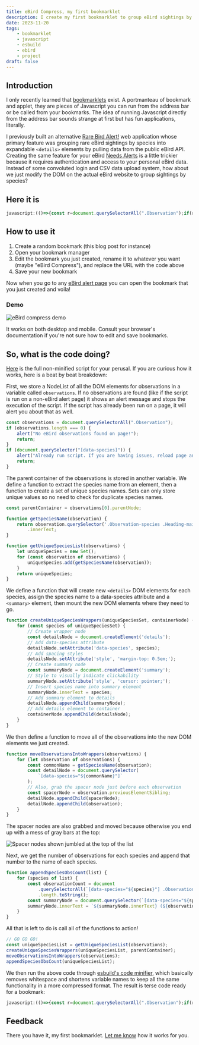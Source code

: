 ```yaml
---
title: eBird Compress, my first bookmarklet
description: I create my first bookmarklet to group eBird sightings by species.
date: 2023-11-20
tags:
    - bookmarklet
    - javascript
    - esbuild
    - ebird
    - project
draft: false
---
```


## Introduction

I only recently learned that [bookmarklets](https://thehistoryoftheweb.com/postscript/wait-whats-a-bookmarklet/) exist. A portmanteau of bookmark and applet, they are pieces of Javascript you can run from the address bar or be called from your bookmarks. The idea of running Javascript directly from the address bar sounds strange at first but has fun applications, literally.

I previously built an alternative [Rare Bird Alert!](https://parkerdavis.dev/projects/rba/) web application whose primary feature was grouping rare eBird sightings by species into expandable `<details>` elements by pulling data from the public eBird API. Creating the same feature for your eBird [Needs Alerts](https://ebird.org/alerts) is a little trickier because it requires authentication and access to your personal eBird data. Instead of some convoluted login and CSV data upload system, how about we just modify the DOM on the actual eBird website to group sightings by species?

## Here it is

```js
javascript:(()=>{const r=document.querySelectorAll(".Observation");if(r.length===0){alert("No eBird observations found on page!");return}if(document.querySelector("[data-species]")){alert("Already run script. If you are having issues, reload page and try again.");return}const c=r[0].parentNode;function i(t){return t.querySelector(".Observation-species .Heading-main").innerText}function u(t){let e=new Set;for(const n of t){const o=i(n);e.add(o)}return e}function p(t,e){for(const n of t){const o=document.createElement("details");o.setAttribute("data-species",n),o.setAttribute("style","margin-top: 0.5em");const s=document.createElement("summary");s.setAttribute("style","cursor: pointer; list-style:"),s.innerText=n,o.appendChild(s),e.appendChild(o)}}function d(t){for(let e of t){const n=i(e),o=document.querySelector(`[data-species="${n}"]`),s=e.previousElementSibling;o.appendChild(s),o.appendChild(e)}}function l(t){for(species of t){const e=document.querySelectorAll(`[data-species="${species}"] .Observation`).length.toString(),n=document.querySelector(`[data-species="${species}"] summary`);n.innerText=`${n.innerText} (${e})`}}const a=u(r);p(a,c),d(r),l(a)})();
```

## How to use it

1. Create a random bookmark (this blog post for instance)
2. Open your bookmark manager
3. Edit the bookmark you just created, rename it to whatever you want (maybe "eBird Compress"), and replace the URL with the code above
4. Save your new bookmark

Now when you go to any [eBird alert page](https://ebird.org/alert/summary?sid=SN36093&sortBy=obsDt&o=desc) you can open the bookmark that you just created and voila!

### Demo

![eBird compress demo](./ebird-compress-demo.gif)

It works on both desktop and mobile. Consult your browser's documentation if you're not sure how to edit and save bookmarks.

## So, what is the code doing?

[Here](https://github.com/parkerdavis1/eBird-compress-bookmarklet/blob/main/script.js) is the full non-minified script for your perusal. If you are curious how it works, here is a beat by beat breakdown:

First, we store a NodeList of all the DOM elements for observations in a variable called `observations`. If no observations are found (like if the script is run on a non-eBird alert page) it shows an alert message and stops the execution of the script. If the script has already been run on a page, it will alert you about that as well.

```js
const observations = document.querySelectorAll(".Observation");
if (observations.length === 0) {
	alert("No eBird observations found on page!");
	return;
}
if (document.querySelector("[data-species]")) {
	alert("Already run script. If you are having issues, reload page and try again.");
	return;
}
```

The parent container of the observations is stored in another variable. We define a function to extract the species name from an element, then a function to create a set of unique species names. Sets can only store unique values so no need to check for duplicate species names.

```js
const parentContainer = observations[0].parentNode;

function getSpeciesName(observation) {
    return observation.querySelector('.Observation-species .Heading-main')
        .innerText;
}

function getUniqueSpeciesList(observations) {
    let uniqueSpecies = new Set();
    for (const observation of observations) {
        uniqueSpecies.add(getSpeciesName(observation));
    }
    return uniqueSpecies;
}
```

We define a function that will create new `<details>` DOM elements for each species, assign the species name to a data-species attribute and a `<summary>` element, then mount the new DOM elements where they need to go.

```js
function createUniqueSpeciesWrappers(uniqueSpeciesSet, containerNode) {
    for (const species of uniqueSpeciesSet) {
        // Create wrapper node
        const detailsNode = document.createElement('details');
        // Add data-species attribute
        detailsNode.setAttribute('data-species', species);
        // Add spacing styles
        detailsNode.setAttribute('style', 'margin-top: 0.5em;');
        // Create summary node
        const summaryNode = document.createElement('summary');
        // Style to visually indicate clickability
        summaryNode.setAttribute('style', 'cursor: pointer;');
        // Insert species name into summary element
        summaryNode.innerText = species;
        // Add summary element to details
        detailsNode.appendChild(summaryNode);
        // Add details element to container
        containerNode.appendChild(detailsNode);
    }
}
```

We then define a function to move all of the observations into the new DOM elements we just created.

```js
function moveObservationsIntoWrappers(observations) {
    for (let observation of observations) {
        const commonName = getSpeciesName(observation);
        const detailNode = document.querySelector(
            `[data-species="${commonName}"]`
        );
        // Also, grab the spacer node just before each observation
        const spacerNode = observation.previousElementSibling;
        detailNode.appendChild(spacerNode);
        detailNode.appendChild(observation);
    }
}
```

The spacer nodes are also grabbed and moved because otherwise you end up with a mess of gray bars at the top:

![Spacer nodes shown jumbled at the top of the list](./spacers.png)

Next, we get the number of observations for each species and append that number to the name of each species.

```js
function appendSpeciesObsCount(list) {
	for (species of list) {
		const observationCount = document
			.querySelectorAll(`[data-species="${species}"] .Observation`)
			.length.toString();
		const summaryNode = document.querySelector(`[data-species="${species}"] summary`);
		summaryNode.innerText = `${summaryNode.innerText} (${observationCount})`;
	}
}
```

All that is left to do is call all of the functions to action!

```js
// GO GO GO!
const uniqueSpeciesList = getUniqueSpeciesList(observations);
createUniqueSpeciesWrappers(uniqueSpeciesList, parentContainer);
moveObservationsIntoWrappers(observations);
appendSpeciesObsCount(uniqueSpeciesList);
```

We then run the above code through [esbuild's code minifier](https://esbuild.github.io/api/#minify), which basically removes whitespace and shortens variable names to keep all the same functionality in a more compressed format. The result is terse code ready for a bookmark:

```js
javascript:(()=>{const r=document.querySelectorAll(".Observation");if(r.length===0){alert("No eBird observations found on page!");return}if(document.querySelector("[data-species]")){alert("Already run script. If you are having issues, reload page and try again.");return}const c=r[0].parentNode;function i(t){return t.querySelector(".Observation-species .Heading-main").innerText}function u(t){let e=new Set;for(const n of t){const o=i(n);e.add(o)}return e}function p(t,e){for(const n of t){const o=document.createElement("details");o.setAttribute("data-species",n),o.setAttribute("style","margin-top: 0.5em");const s=document.createElement("summary");s.setAttribute("style","cursor: pointer; list-style:"),s.innerText=n,o.appendChild(s),e.appendChild(o)}}function d(t){for(let e of t){const n=i(e),o=document.querySelector(`[data-species="${n}"]`),s=e.previousElementSibling;o.appendChild(s),o.appendChild(e)}}function l(t){for(species of t){const e=document.querySelectorAll(`[data-species="${species}"] .Observation`).length.toString(),n=document.querySelector(`[data-species="${species}"] summary`);n.innerText=`${n.innerText} (${e})`}}const a=u(r);p(a,c),d(r),l(a)})();
```

## Feedback

There you have it, my first bookmarklet. [Let me know](mailto:hello@parkerdavis.dev) how it works for you.
